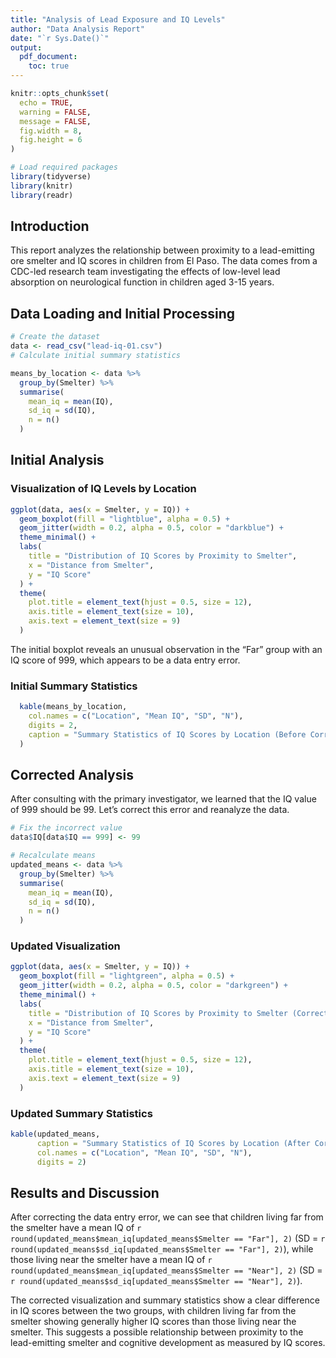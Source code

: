 ```yaml
---
title: "Analysis of Lead Exposure and IQ Levels"
author: "Data Analysis Report"
date: "`r Sys.Date()`"
output: 
  pdf_document:
    toc: true
---
```


```r
knitr::opts_chunk$set(
  echo = TRUE,
  warning = FALSE,
  message = FALSE,
  fig.width = 8,
  fig.height = 6
)

# Load required packages
library(tidyverse)
library(knitr)
library(readr)
```

## Introduction

This report analyzes the relationship between proximity to a lead-emitting ore smelter and IQ scores in children from El Paso. The data comes from a CDC-led research team investigating the effects of low-level lead absorption on neurological function in children aged 3-15 years.

## Data Loading and Initial Processing

```r
# Create the dataset
data <- read_csv("lead-iq-01.csv")
# Calculate initial summary statistics

means_by_location <- data %>%
  group_by(Smelter) %>%
  summarise(
    mean_iq = mean(IQ),
    sd_iq = sd(IQ),
    n = n()
  )
```

## Initial Analysis

### Visualization of IQ Levels by Location

```r
ggplot(data, aes(x = Smelter, y = IQ)) +
  geom_boxplot(fill = "lightblue", alpha = 0.5) +
  geom_jitter(width = 0.2, alpha = 0.5, color = "darkblue") +
  theme_minimal() +
  labs(
    title = "Distribution of IQ Scores by Proximity to Smelter",
    x = "Distance from Smelter",
    y = "IQ Score"
  ) +
  theme(
    plot.title = element_text(hjust = 0.5, size = 12),
    axis.title = element_text(size = 10),
    axis.text = element_text(size = 9)
  )
```

The initial boxplot reveals an unusual observation in the "Far" group with an IQ score of 999, which appears to be a data entry error.

### Initial Summary Statistics

```r
  kable(means_by_location,
    col.names = c("Location", "Mean IQ", "SD", "N"),
    digits = 2,
    caption = "Summary Statistics of IQ Scores by Location (Before Correction)"
  )


```

## Corrected Analysis

After consulting with the primary investigator, we learned that the IQ value of 999 should be 99. Let's correct this error and reanalyze the data.

```r
# Fix the incorrect value
data$IQ[data$IQ == 999] <- 99

# Recalculate means
updated_means <- data %>%
  group_by(Smelter) %>%
  summarise(
    mean_iq = mean(IQ),
    sd_iq = sd(IQ),
    n = n()
  )


```

### Updated Visualization

```r
ggplot(data, aes(x = Smelter, y = IQ)) +
  geom_boxplot(fill = "lightgreen", alpha = 0.5) +
  geom_jitter(width = 0.2, alpha = 0.5, color = "darkgreen") +
  theme_minimal() +
  labs(
    title = "Distribution of IQ Scores by Proximity to Smelter (Corrected Data)",
    x = "Distance from Smelter",
    y = "IQ Score"
  ) +
  theme(
    plot.title = element_text(hjust = 0.5, size = 12),
    axis.title = element_text(size = 10),
    axis.text = element_text(size = 9)
  )

```

### Updated Summary Statistics

```r
kable(updated_means,
      caption = "Summary Statistics of IQ Scores by Location (After Correction)",
      col.names = c("Location", "Mean IQ", "SD", "N"),
      digits = 2)
```

## Results and Discussion

After correcting the data entry error, we can see that children living far from the smelter have a mean IQ of `r round(updated_means$mean_iq[updated_means$Smelter == "Far"], 2)` (SD = `r round(updated_means$sd_iq[updated_means$Smelter == "Far"], 2)`), while those living near the smelter have a mean IQ of `r round(updated_means$mean_iq[updated_means$Smelter == "Near"], 2)` (SD = `r round(updated_means$sd_iq[updated_means$Smelter == "Near"], 2)`).

The corrected visualization and summary statistics show a clear difference in IQ scores between the two groups, with children living far from the smelter showing generally higher IQ scores than those living near the smelter. This suggests a possible relationship between proximity to the lead-emitting smelter and cognitive development as measured by IQ scores.